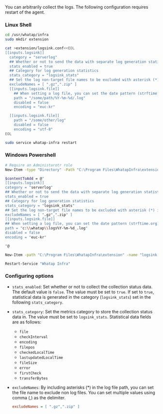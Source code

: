 You can arbitrarily collect the logs. The following configuration requires restart of the agent.

### Linux Shell

```bash title='Linux Shell' {7-12,14,15} showLineNumbers
cd /usr/whatap/infra
sudo mkdir extension

cat >extension/logsink.conf<<EOL
[[inputs.logsink]]
  category = "serverlog"
  ## Whether or not to send the data with separate log generation statistics
  stats_enabled = true 
  ## Category for log generation statistics
  stats_category = "logsink_stats"
  ## Set the log non-target file names to be excluded with asterisk (*) in the log file path 
  excludeNames = [ ".gz",".zip" ] 
  [[inputs.logsink.file]]
    ## When setting a log file, you can set the date pattern (strftime.org).
    path = "/some/path/%Y-%m-%d/.log" 
    disabled = false
    encoding = "euc-kr"

  [[inputs.logsink.file]]
    path = "/some/other/log"
    disabled = false
    encoding = "utf-8"
EOL

sudo service whatap-infra restart
```

### Windows Powershell

```bash title='Windows Powershell' {6-11,13,14} showLineNumbers
# Require an Administarotr role
New-Item -type "Directory" -Path "C:\Program Files\WhatapInfra\extension"

$contentToAdd = @"
[[inputs.logsink]]
category = "serverlog"
## Whether or not to send the data with separate log generation statistics
stats_enabled = true 
## Category for log generation statistics
stats_category = "logsink_stats"
## Set the log non-target file names to be excluded with asterisk (*) in the log file path 
excludeNames = [ ".gz",".zip" ] 
[[inputs.logsink.file]]
## When setting a log file, you can set the date pattern (strftime.org).
path = "c:\\whatap\\logs%Y-%m-%d_.log"
disabled = false
encoding = "euc-kr"

"@

New-Item -path "C:\Program Files\WhatapInfra\extension" -name "logsink.conf" -type "file" -value $contentToAdd -Force

Restart-Service "Whatap Infra"
```

### Configuring options

-   `stats_enabled`: Set whether or not to collect the collection status data. The default value is `false`. The value must be set to `true`. If set to `true`, statistical data is generated in the category (`logsink_stats`) set in the following `stats_category`.

-   `stats_category`: Set the metrics category to store the collection status data in. The value must be set to `logsink_stats`. Statistical data fields are as follows:

    -   `file`
    -   `checkInterval`
    -   `encoding`
    -   `filepos`
    -   `checkedLocalTime`
    -   `lastupdatedLocalTime`
    -   `fileSize`
    -   `error`
    -   `firstCheck`
    -   `transferBytes`

-   `excludeNames`: By including asterisks (\*) in the log file path, you can set the file name to exclude non log files. You can set multiple values using comma (,) as the delimiter.

    ```ini title='Example'
    excludeNames = [ ".gz",".zip" ]
    ```

<!-- 

0214 로그 모니터링 요청-추가 업데이트

stats_enabled = false ## 로그 발생량 통계 별도 데이터로 전송 여부
stats_category = "serverlog_stats" ## 로그 발생량 통계 카테고리

* `stats_enabled`: 별도의 로그 수집 통계 데이터 발생 여부를 설정합니다. 기본값은 `false`입니다. 값을 `true`로 설정하면 `stats_category`에서 설정한 카테고리로 통계 데이터가 발생합니다.
* `stats_category`: 별도의 로그 수집 통계 데이터를 저장할 메트릭스 카테고리를 설정합니다. 통계 데이터 필드는 다음과 같습니다.

-->
